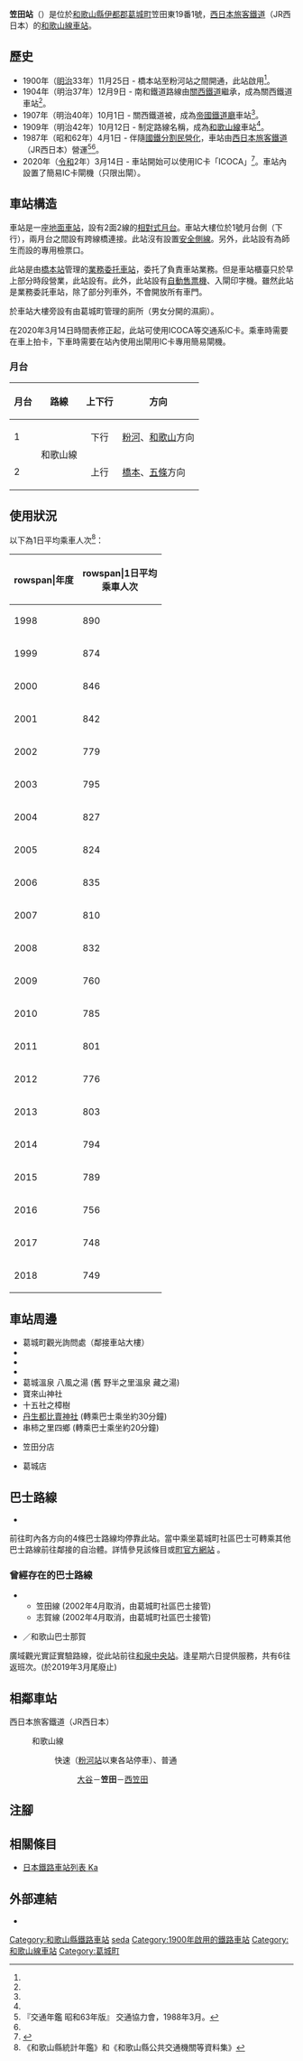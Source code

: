 {{NoteTA|G1=Transport
|T=zh-hans:笠田站;zh-hk:笠田站;zh-tw:笠田車站;
|1=zh-hans:笠田站;zh-hk:笠田站;zh-tw:笠田車站;
}}
{{Infobox station
|公司色 = #0072bc
|站名 = 笠田
|圖片 = 2007-01-18 4 kaseda 3 half.jpg
|圖片說明 = 車站大樓
|日文原名 = 笠田
|平假名 = かせだ
|羅馬拼音 = Kaseda
|副站名 = 
|電報略號 = セタ
|所在地 = {{JPN}}[[和歌山縣|和歌山縣]][[伊都郡|伊都郡]][[葛城町|葛城町]]笠田東19番1號
|座標 = {{coord|34|17|31.77|N|135|28|49.03|E|type:railwaystation_region:JP-24|display=inline,title}}
|車站構造 = [[地面車站|地面車站]]
|月台配置 = 2面2線
|啟用年月日 = 1900年（[[明治|明治]]33年）11月25日<ref name="sone42">{{Cite book|author={{Translink|ja|曽根悟|曾根悟}}（監修）|title=週刊 歴史でめぐる鉄道全路線 国鉄・JR|editor=朝日新聞出版分冊百科編集部（編集）|publisher={{Translink|ja|朝日新聞出版}}|series=週刊朝日百科|volume=42号 阪和線・和歌山線・桜井線・湖西線・関西空港線|date=2010-05-16|pages=20-21|language=ja}}</ref>
|廢站年月日 = 
|乘客人數 = 749
|上下車人次 = 
|統計年度 = 2018
|轉車 = 
|全寬備註 = [[業務委托車站|業務委托車站]]
|adjacent = {{Adjacent stations|system=西日本旅客鐵道近畿地域路線|line=KT|left=大谷|right=西笠田|note-left=1.5km|note-mid=距離[[王寺站_(日本)|王寺]]58.2km|note-right=3.1km}}
}}
'''笠田站'''（{{jpn|j=笠田駅|hg=かせだえき|rm=Kaseda eki|f=y}}）是位於[[和歌山縣|和歌山縣]][[伊都郡|伊都郡]][[葛城町|葛城町]]笠田東19番1號，[[西日本旅客鐵道|西日本旅客鐵道]]（JR西日本）的[[和歌山線|和歌山線]][[鐵路車站|車站]]。

== 歷史 ==
* 1900年（[[明治|明治]]33年）11月25日 - {{Translink|ja|紀和鉄道|紀和鐵道}}橋本站至粉河站之間開通，此站啟用<ref name="sone42"/>。
* 1904年（明治37年）12月9日 - 南和鐵道路線由[[關西鐵道|關西鐵道]]繼承，成為關西鐵道車站<ref name="sone42"/>。
* 1907年（明治40年）10月1日 - 關西鐵道被{{Translink|ja|鉄道国有法|鐵道國有法|國有化}}，成為[[帝國鐵道廳|帝國鐵道廳]]車站<ref name="sone42"/>。
* 1909年（明治42年）10月12日 - 制定路線名稱，成為[[和歌山線|和歌山線]]車站<ref name="sone42"/>。
* 1987年（昭和62年）4月1日 - 伴隨[[國鐵分割民營化|國鐵分割民營化]]，車站由[[西日本旅客鐵道|西日本旅客鐵道]]（JR西日本）營運<ref name="trafic-yearbook-1988">『交通年鑑 昭和63年版』 交通協力會，1988年3月。</ref><ref name="sone42"/>。
* 2020年（[[令和|令和]]2年）3月14日 - 車站開始可以使用IC卡「ICOCA」<ref>{{Cite press release|url=https://www.westjr.co.jp/press/article/items/191213_00_wakayama.pdf|archiveurl=https://web.archive.org/web/20210104022914/https://www.westjr.co.jp/press/article/items/191213_00_wakayama.pdf|format=PDF|language=ja|title=2020年春ダイヤ改正について|publisher=西日本旅客鉄道和歌山支社|date=2019-12-13|accessdate=2021-01-08|archivedate=2021-01-04}}</ref>。車站內設置了簡易IC卡閘機（只限出閘）。

== 車站構造 ==
車站是一座[[地面車站|地面車站]]，設有2面2線的[[相對式月台|相對式月台]]。車站大樓位於1號月台側（下行），兩月台之間設有跨線橋連接。此站沒有設置[[安全側線|安全側線]]。另外，此站設有為{{Translink|ja|和歌山県立笠田高等学校|和歌山縣立笠田高等學校|笠田高等學校}}師生而設的專用檢票口。

此站是由[[橋本站_(和歌山縣)|橋本站]]管理的[[業務委托車站|業務委托車站]]，委托了{{Translink|ja|JR西日本メンテック|JR西日本Maintec}}負責車站業務。但是車站櫃臺只於早上部分時段營業，此站設有{{Translink|ja|駅収入管理システム|車站收入管理系統|POS終端}}。此外，此站設有[[自動售票機|自動售票機]]、入閘印字機。雖然此站是業務委託車站，除了部分列車外，不會開放所有車門。

於車站大樓旁設有由葛城町管理的廁所（男女分開的濕廁）。

在2020年3月14日時間表修正起，此站可使用ICOCA等交通系IC卡。乘車時需要在車上拍卡，下車時需要在站內使用出閘用IC卡專用簡易閘機。

=== 月台 ===
{| rules="rows" class="wikitable"
!月台!!路線!!上下行!!方向
|-
! 1
| rowspan="2"| {{JR西路線記号|K|T}} 和歌山線
| style="text-align:center" | 下行
| [[粉河站|粉河]]、[[和歌山站|和歌山]]方向
|-
! 2
| style="text-align:center" | 上行
| [[橋本站_(和歌山縣)|橋本]]、[[五條站_(奈良縣)|五條]]方向
|}

== 使用狀況 ==
以下為1日平均乘車人次<ref>《和歌山縣統計年鑑》和《和歌山縣公共交通機關等資料集》</ref>：
{| class="wikitable" style="text-align:right;"
|-
!rowspan|年度
!rowspan|1日平均<br>乘車人次
|-
|1998
|890
|-
|1999
|874
|-
|2000
|846
|-
|2001
|842
|-
|2002
|779
|-
|2003
|795
|-
|2004
|827
|-
|2005
|824
|-
|2006
|835
|-
|2007
|810
|-
|2008
|832
|-
|2009
|760
|-
|2010
|785
|-
|2011
|801
|-
|2012
|776
|-
|2013
|803
|-
|2014
|794
|-
|2015
|789
|-
|2016
|756
|-
|2017
|748
|-
|2018
|749
|}

== 車站周邊 ==
* 葛城町觀光詢問處（鄰接車站大樓）
* {{Translink|ja|和歌山県立笠田高等学校|和歌山縣立笠田高等學校}}
* {{Translink|ja|かつらぎ町立笠田中学校|葛城町立笠田中學}}
* {{Translink|ja|かつらぎ町立笠田小学校|葛城町立笠田小學}}
* 葛城溫泉 八風之湯 (舊 野半之里溫泉 藏之湯)
* 寶來山神社
* 十五社之樟樹
* [[丹生都比賣神社|丹生都比賣神社]] (轉乘巴士乘坐約30分鐘)
* 串柿之里四鄉 (轉乘巴士乘坐約20分鐘)
* {{Translink|ja|紀陽銀行}}笠田分店
* {{Translink|ja|エーコープ|A-Coop}}葛城店

== 巴士路線 ==
*{{Translink|ja|かつらぎ町コミュニティバス|葛城町社區巴士}}
前往町內各方向的4條巴士路線均停靠此站。當中乘坐葛城町社區巴士可轉乘其他巴士路線前往鄰接的自治體。詳情參見該條目或[http://www.town.katsuragi.wakayama.jp/top/bus.html 町官方網站] {{Wayback|url=http://www.town.katsuragi.wakayama.jp/top/bus.html |date=20161103095105 }}。
=== 曾經存在的巴士路線 ===
* {{Translink|ja|和歌山バス那賀|和歌山巴士那賀}}
** 笠田線 (2002年4月取消，由葛城町社區巴士接管)
** 志賀線 (2002年4月取消，由葛城町社區巴士接管)
* {{Translink|ja|南海バス|南海巴士}}／和歌山巴士那賀
廣域觀光實証實驗路線，從此站前往[[和泉中央站|和泉中央站]]。逢星期六日提供服務，共有6往返班次。(於2019年3月尾廢止)

== 相鄰車站 ==
; 西日本旅客鐵道（JR西日本）
: {{JR西路線記号|K|T}} 和歌山線
:: {{color|#f60|■}}快速（[[粉河站|粉河站]]以東各站停車）、{{color|#999|■}}普通
::: [[大谷站_(和歌山縣)|大谷]]－'''笠田'''－[[西笠田站|西笠田]]
== 注腳 ==
{{Reflist}}
== 相關條目 ==
* [[日本鐵路車站列表_Ka|日本鐵路車站列表 Ka]]
== 外部連結 ==
* {{外部連結/JR西日本車站|0621820|笠田}}{{ja icon}}
{{和歌山線}}
{{DEFAULTSORT:Kaseda}}
[[Category:和歌山縣鐵路車站|Category:和歌山縣鐵路車站]]
[[Category:日本鐵路車站_Ka|seda]]
[[Category:1900年啟用的鐵路車站|Category:1900年啟用的鐵路車站]]
[[Category:和歌山線車站|Category:和歌山線車站]]
[[Category:葛城町|Category:葛城町]]